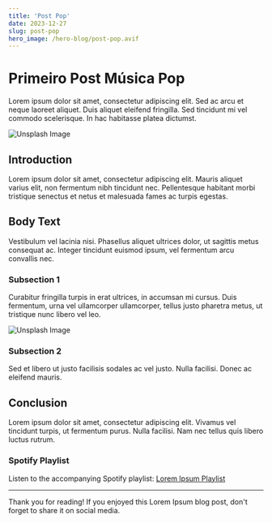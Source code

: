 ```yaml
---
title: 'Post Pop'
date: 2023-12-27
slug: post-pop
hero_image: /hero-blog/post-pop.avif
---
```


# Primeiro Post Música Pop


Lorem ipsum dolor sit amet, consectetur adipiscing elit. Sed ac arcu et neque laoreet aliquet. Duis aliquet eleifend fringilla. Sed tincidunt mi vel commodo scelerisque. In hac habitasse platea dictumst.

![Unsplash Image](https://source.unsplash.com/random/800x400)

## Introduction

Lorem ipsum dolor sit amet, consectetur adipiscing elit. Mauris aliquet varius elit, non fermentum nibh tincidunt nec. Pellentesque habitant morbi tristique senectus et netus et malesuada fames ac turpis egestas.

## Body Text

Vestibulum vel lacinia nisi. Phasellus aliquet ultrices dolor, ut sagittis metus consequat ac. Integer tincidunt euismod ipsum, vel fermentum arcu convallis nec.

### Subsection 1

Curabitur fringilla turpis in erat ultrices, in accumsan mi cursus. Duis fermentum, urna vel ullamcorper ullamcorper, tellus justo pharetra metus, ut tristique nunc libero vel leo.

![Unsplash Image](https://source.unsplash.com/random/800x400)

### Subsection 2

Sed et libero ut justo facilisis sodales ac vel justo. Nulla facilisi. Donec ac eleifend mauris.

## Conclusion

Lorem ipsum dolor sit amet, consectetur adipiscing elit. Vivamus vel tincidunt turpis, ut fermentum purus. Nulla facilisi. Nam nec tellus quis libero luctus rutrum.

### Spotify Playlist

Listen to the accompanying Spotify playlist: [Lorem Ipsum Playlist](https://open.spotify.com/playlist/your_playlist_id)

---

Thank you for reading! If you enjoyed this Lorem Ipsum blog post, don't forget to share it on social media.

